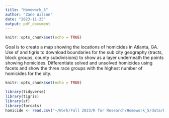 ```yaml
---
title: "Homework_5"
author: "Zane Wilson"
date: "2023-11-25"
output: pdf_document
---
```


```r
knitr::opts_chunk$set(echo = TRUE)
```


Goal is to create a map showing the locations of homicides in Atlanta, GA. Use sf and tigris to download boundaries for the sub city geography (tracts, block groups, county subdivisions) to show as a layer underneath the points showing homicides. Differentiate solved and unsolved homicides using facets and show the three race groups with the highest number of homicides for the city. 

```r
knitr::opts_chunk$set(echo = TRUE)
```


```r
library(tidyverse)
library(tigris)
library(sf)
library(forcats)
homicide <- read.csv("~/Work/Fall 2023/R for Research/Homework_5/data/homicide-data.csv")


```